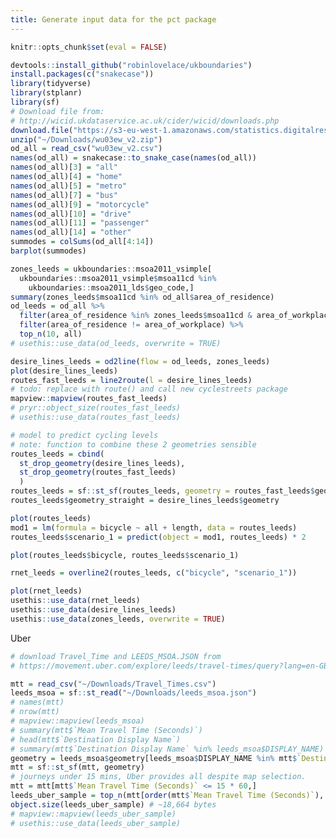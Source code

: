```yaml
---
title: Generate input data for the pct package
---
```


```r
knitr::opts_chunk$set(eval = FALSE)
```


```r
devtools::install_github("robinlovelace/ukboundaries")
install.packages(c("snakecase"))
library(tidyverse)
library(stplanr)
library(sf)
# Download file from:
# http://wicid.ukdataservice.ac.uk/cider/wicid/downloads.php
download.file("https://s3-eu-west-1.amazonaws.com/statistics.digitalresources.jisc.ac.uk/dkan/files/FLOW/wu03ew_v2/wu03ew_v2.zip", "~/Downloads/wu03ew_v2.zip")
unzip("~/Downloads/wu03ew_v2.zip")
od_all = read_csv("wu03ew_v2.csv")
names(od_all) = snakecase::to_snake_case(names(od_all))
names(od_all)[3] = "all"
names(od_all)[4] = "home"
names(od_all)[5] = "metro"
names(od_all)[7] = "bus"
names(od_all)[9] = "motorcycle"
names(od_all)[10] = "drive"
names(od_all)[11] = "passenger"
names(od_all)[14] = "other"
summodes = colSums(od_all[4:14])
barplot(summodes)

zones_leeds = ukboundaries::msoa2011_vsimple[
  ukboundaries::msoa2011_vsimple$msoa11cd %in%
    ukboundaries::msoa2011_lds$geo_code,] 
summary(zones_leeds$msoa11cd %in% od_all$area_of_residence)
od_leeds = od_all %>% 
  filter(area_of_residence %in% zones_leeds$msoa11cd & area_of_workplace %in% zones_leeds$msoa11cd) %>% 
  filter(area_of_residence != area_of_workplace) %>% 
  top_n(10, all)
# usethis::use_data(od_leeds, overwrite = TRUE)
```

```r
desire_lines_leeds = od2line(flow = od_leeds, zones_leeds)
plot(desire_lines_leeds)
routes_fast_leeds = line2route(l = desire_lines_leeds)
# todo: replace with route() and call new cyclestreets package
mapview::mapview(routes_fast_leeds)
# pryr::object_size(routes_fast_leeds)
# usethis::use_data(routes_fast_leeds)
```

```r
# model to predict cycling levels
# note: function to combine these 2 geometries sensible
routes_leeds = cbind(
  st_drop_geometry(desire_lines_leeds),
  st_drop_geometry(routes_fast_leeds)
  )
routes_leeds = sf::st_sf(routes_leeds, geometry = routes_fast_leeds$geometry)
routes_leeds$geometry_straight = desire_lines_leeds$geometry

plot(routes_leeds)
mod1 = lm(formula = bicycle ~ all + length, data = routes_leeds)
routes_leeds$scenario_1 = predict(object = mod1, routes_leeds) * 2

plot(routes_leeds$bicycle, routes_leeds$scenario_1)

rnet_leeds = overline2(routes_leeds, c("bicycle", "scenario_1"))

plot(rnet_leeds)
usethis::use_data(rnet_leeds)
usethis::use_data(desire_lines_leeds)
usethis::use_data(zones_leeds, overwrite = TRUE)
```

Uber
```r
# download Travel_Time and LEEDS_MSOA.JSON from
# https://movement.uber.com/explore/leeds/travel-times/query?lang=en-GB&lat.=53.7892619&lng.=-1.6582168&z.=10.47&si=260&ti=145&ag=msoa&dt[tpb]=ALL_DAY&dt[wd;]=1,2,3,4,5,6,7&dt[dr][sd]=2018-01-01&dt[dr][ed]=2018-01-31&cd=&sa;=-1.5490774,53.8007554&sdn=Leeds,%20UK&ta;=&tdn=

mtt = read_csv("~/Downloads/Travel_Times.csv")
leeds_msoa = sf::st_read("~/Downloads/leeds_msoa.json")
# names(mtt)
# nrow(mtt)
# mapview::mapview(leeds_msoa)
# summary(mtt$`Mean Travel Time (Seconds)`)
# head(mtt$`Destination Display Name`)
# summary(mtt$`Destination Display Name` %in% leeds_msoa$DISPLAY_NAME)
geometry = leeds_msoa$geometry[leeds_msoa$DISPLAY_NAME %in% mtt$`Destination Display Name`] # subset based on mtt not msoa
mtt = sf::st_sf(mtt, geometry)
# journeys under 15 mins, Uber provides all despite map selection.
mtt = mtt[mtt$`Mean Travel Time (Seconds)` <= 15 * 60,]
leeds_uber_sample = top_n(mtt[order(mtt$`Mean Travel Time (Seconds)`), ], 10)
object.size(leeds_uber_sample) # ~18,664 bytes
# mapview::mapview(leeds_uber_sample)
# usethis::use_data(leeds_uber_sample)
```


